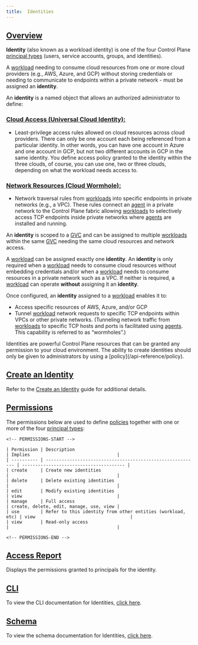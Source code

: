 ```yaml
---
title:  Identities
---
```


## [Overview](#overview)

**Identity** (also known as a workload identity) is one of the four Control Plane [principal types](/concepts/principal_types) (users, service accounts, groups, and identities).

A [workload](workload) needing to consume cloud resources from one or more cloud providers (e.g., AWS, Azure, and GCP) without storing credentials or
needing to communicate to endpoints within a private network - must be assigned an **identity**.

An **identity** is a named object that allows an authorized administrator to define:

### [Cloud Access (Universal Cloud Identity):](#cloud-access)

- Least-privilege access rules allowed on cloud resources across cloud providers. There can only be one account each being
  referenced from a particular identity. In other words, you can have one account in Azure and one account in GCP, but not two different
  accounts in GCP in the same identity. You define access policy granted to the identity within the three clouds, of course, you can use one,
  two or three clouds, depending on what the workload needs access to.

### [Network Resources (Cloud Wormhole):](#cloud-wormhole)

- Network traversal rules from [workloads](workload) into specific endpoints in private networks (e.g., a VPC).
  These rules connect an [agent](/api-reference/agent) in a private network to the Control Plane fabric allowing [workloads](workload) to selectively
  access TCP endpoints inside private networks where [agents](agent) are installed and running.

An **identity** is scoped to a [GVC](/api-reference/gvc) and can be assigned to multiple [workloads](workload) within the same [GVC](/api-reference/gvc)
needing the same cloud resources and network access.

A [workload](workload) can be assigned exactly one **identity**. An **identity** is only required when a [workload](workload)
needs to consume cloud resources without embedding credentials and/or when a [workload](workload) needs to consume resources
in a private network such as a VPC. If neither is required, a [workload](workload) can operate **without** assigning it an **identity**.

Once configured, an **identity** assigned to a [workload](workload) enables it to:

- Access specific resources of AWS, Azure, and/or GCP
- Tunnel [workload](workload) network requests to specific TCP endpoints within VPCs or other private networks. (Tunneling network traffic from
  [workloads](workload) to specific TCP hosts and ports is facilitated using [agents](agent). This capability is referred to as “wormholes”.)

<Warning>
Identities are powerful Control Plane resources that can be granted any permission to your cloud environment. The
ability to create identities should only be given to administrators by using a [policy](/api-reference/policy).
</Warning>

## [Create an Identity](#create)

Refer to the [Create an Identity](/guides/create-identity) guide for additional details.

## [Permissions](#permissions)

The permissions below are used to define [policies](/api-reference/policy) together with one or more of the four
[principal types](/concepts/principal_types):
```
<!-- PERMISSIONS-START -->

| Permission | Description                                                | Implies                                 |
| ---------- | ---------------------------------------------------------- | --------------------------------------- |
| create     | Create new identities                                      |                                         |
| delete     | Delete existing identities                                 |                                         |
| edit       | Modify existing identities                                 | view                                    |
| manage     | Full access                                                | create, delete, edit, manage, use, view |
| use        | Refer to this identity from other entities (workload, etc) | view                                    |
| view       | Read-only access                                           |                                         |

<!-- PERMISSIONS-END -->
```
## [Access Report](#access-report)

Displays the permissions granted to principals for the identity.

## [CLI](#cli)

To view the CLI documentation for Identities, [click here](cli#identity).

## [Schema](#schema)

To view the schema documentation for Identities, [click here](schemas/identity).
